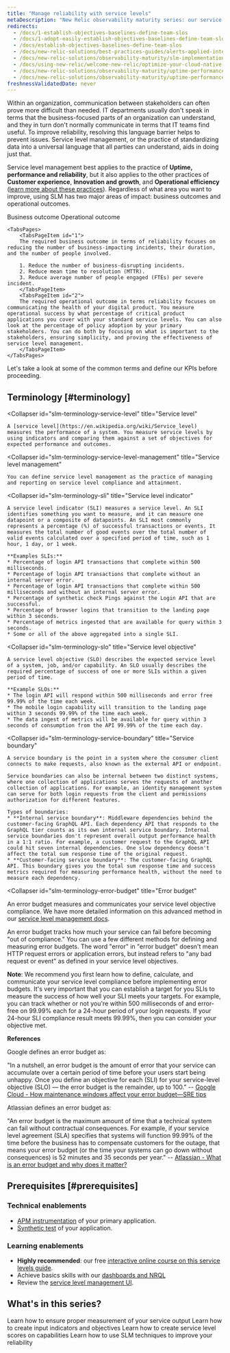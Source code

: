 ```yaml
---
title: "Manage reliability with service levels"
metaDescription: "New Relic observability maturity series: our service level management guide shows you how to easily measure and communicate the overall health, performance, and quality of your digital products and services to all stakeholders."
redirects:
  - /docs/1-establish-objectives-baselines-define-team-slos
  - /docs/1-adopt-easily-establish-objectives-baselines-define-team-slos
  - /docs/establish-objectives-baselines-define-team-slos
  - /docs/new-relic-solutions/best-practices-guides/alerts-applied-intelligence/service-level-management-tutorial/
  - /docs/new-relic-solutions/observability-maturity/slm-implementation-guide/
  - /docs/using-new-relic/welcome-new-relic/optimize-your-cloud-native-environment/establish-objectives-baselines-define-team-slos
  - /docs/new-relic-solutions/observability-maturity/uptime-performance-reliability/slm-implementation-guide
  - /docs/new-relic-solutions/observability-maturity/uptime-performance-reliability/optimize-slm-guide
freshnessValidatedDate: never
---
```












Within an organization, communication between stakeholders can often prove more difficult than needed. IT departments usually don't speak in terms that the business-focused parts of an organization can understand, and they in turn don't normally communicate in terms that IT teams find useful. To improve reliability, resolving this language barrier helps to prevent issues. Service level management, or the practice of standardizing data into a universal language that all parties can understand, aids in doing just that.

Service level management best applies to the practice of **Uptime, performance and reliability**, but it also applies to the other practices of **Customer experience**, **Innovation and growth**, and **Operational efficiency** ([learn more about these practices](/docs/new-relic-solutions/observability-maturity/introduction)). Regardless of what area you want to improve, using SLM has two major areas of impact: business outcomes and operational outcomes.

<Tabs stacked>
	<TabsBar>
        <TabsBarItem id="1">
            Business outcome
        </TabsBarItem>
        <TabsBarItem id="2">
            Operational outcome
        </TabsBarItem>
    </TabsBar>

    <TabsPages>
        <TabsPageItem id="1">
        The required business outcome in terms of reliability focuses on reducing the number of business-impacting incidents, their duration, and the number of people involved.

        1. Reduce the number of business-disrupting incidents.
        2. Reduce mean time to resolution (MTTR).
        3. Reduce average number of people engaged (FTEs) per severe incident.
        </TabsPageItem>
        <TabsPageItem id="2">
        The required operational outcome in terms reliability focuses on communicating the health of your digital product. You measure operational success by what percentage of critical product applications you cover with your standard service levels. You can also look at the percentage of policy adoption by your primary stakeholders. You can do both by focusing on what is important to the stakeholders, ensuring simplicity, and proving the effectiveness of service level management.
        </TabsPageItem>
    </TabsPages>
</Tabs>

Let's take a look at some of the common terms and define our KPIs before proceeding.

## Terminology [#terminology]

  <Collapser
    id="slm-terminology-service-level"
    title="Service level"
  >
    A [service level](https://en.wikipedia.org/wiki/Service_level) measures the performance of a system. You measure service levels by using indicators and comparing them against a set of objectives for expected performance and outcomes.
  </Collapser>

  <Collapser
    id="slm-terminology-service-level-management"
    title="Service level management"
  >
    You can define service level management as the practice of managing and reporting on service level compliance and attainment.
  </Collapser>

  <Collapser
    id="slm-terminology-sli"
    title="Service level indicator"
  >
    A service level indicator (SLI) measures a service level. An SLI identifies something you want to measure, and it can measure one datapoint or a composite of datapoints. An SLI most commonly represents a percentage (%) of successful transactions or events. It measures the total number of good events over the total number of valid events calculated over a specified period of time, such as 1 hour, 1 day, or 1 week.

    **Examples SLIs:**
    * Percentage of login API transactions that complete within 500 milliseconds.
    * Percentage of login API transactions that complete without an internal server error.
    * Percentage of login API transactions that complete within 500 milliseconds and without an internal server error.
    * Percentage of synthetic check Pings against the Login API that are successful.
    * Percentage of browser logins that transition to the landing page within 3 seconds.
    * Percentage of metrics ingested that are available for query within 3 seconds.
    * Some or all of the above aggregated into a single SLI.
  </Collapser>

  <Collapser
    id="slm-terminology-slo"
    title="Service level objective"
  >
    A service level objective (SLO) describes the expected service level of a system, job, and/or capability. An SLO usually describes the required percentage of success of one or more SLIs within a given period of time.

    **Example SLOs:**
    * The login API will respond within 500 milliseconds and error free 99.99% of the time each week.
    * The mobile login capability will transition to the landing page within 3 seconds 99.99% of the time each week.
    * The data ingest of metrics will be available for query within 3 seconds of consumption from the API 99.99% of the time each day.
  </Collapser>

  <Collapser
    id="slm-terminology-service-boundary"
    title="Service boundary"
  >
    A service boundary is the point in a system where the consumer client connects to make requests, also known as the external API or endpoint.

    Service boundaries can also be internal between two distinct systems, where one collection of applications serves the requests of another collection of applications. For example, an identity management system can serve for both login requests from the client and permissions authorization for different features.

    Types of boundaries:
    * **Internal service boundary**: Middleware dependencies behind the customer-facing GraphQL API. Each dependency API that responds to the GraphQL tier counts as its own internal service boundary. Internal service boundaries don't represent overall output performance health in a 1:1 ratio. For example, a customer request to the GraphQL API could hit seven internal dependencies. One slow dependency doesn't affect the total sum response time of the original request.
    * **Customer-facing service boundary**: The customer-facing GraphQL API. This boundary gives you the total sum response time and success metrics required for measuring performance health, without the need to measure each dependency.
  </Collapser>

  <Collapser
    id="slm-terminology-error-budget"
    title="Error budget"
  >
An error budget measures and communicates your service level objective compliance. We have more detailed information on this advanced method in our [service level management docs](/docs/service-level-management/intro-slm).

An error budget tracks how much your service can fail before becoming "out of compliance." You can use a few different methods for defining and measuring error budgets. The word "error" in "error budget" doesn't mean HTTP request errors or application errors, but instead refers to "any bad request or event" as defined in your service level objectives.

**Note**: We recommend you first learn how to define, calculate, and communicate your service level compliance before implementing error budgets. It's very important that you can establish a target for you SLIs to measure the success of how well your SLI meets your targets. For example, you can track whether or not you're within 500 milliseconds of and error-free on 99.99% each for a 24-hour period of your login requests. If your 24-hour SLI compliance result meets 99.99%, then you can consider your objective met.

**References**

Google defines an error budget as:

"In a nutshell, an error budget is the amount of error that your service can accumulate over a certain period of time before your users start being unhappy. Once you define an objective for each (SLI) for your service-level objective (SLO) — the error budget is the remainder, up to 100." -- [Google Cloud - How maintenance windows affect your error budget—SRE tips](https://cloud.google.com/blog/products/management-tools/sre-error-budgets-and-maintenance-windows)

Atlassian defines an error budget as:

"An error budget is the maximum amount of time that a technical system can fail without contractual consequences. For example, if your service level agreement (SLA) specifies that systems will function 99.99% of the time before the business has to compensate customers for the outage, that means your error budget (or the time your systems can go down without consequences) is 52 minutes and 35 seconds per year." -- [Atlassian - What is an error budget and why does it matter?](https://www.atlassian.com/incident-management/kpis/error-budget)
  </Collapser>

## Prerequisites [#prerequisites]

### Technical enablements

* [APM instrumentation](/docs/apm/new-relic-apm/getting-started/introduction-apm) of your primary application.
* [Synthetic test](/docs/synthetics/synthetic-monitoring/getting-started/get-started-synthetic-monitoring) of your application.

### Learning enablements

* **Highly recommended**: our free [interactive online course on this service levels guide](https://learn.newrelic.com/self-paced-service-level-management-in-new-relic/1233749/scorm/3p40vqhz6d4f8).
* Achieve basics skills with our [dashboards and NRQL](https://learn.newrelic.com/webinar-getting-started-with-dashboards-nrql)
* Review the [service level management UI](/docs/service-level-management/intro-slm).

## What's in this series?

<DocTiles>
  <DocTile title='Establish an output performance SLI' path="/docs/tutorial-service-level-mgmt/establish-output-sli/"> Learn how to ensure proper measurement of your service output</DocTile>
  <DocTile title='Establish an input performance SLI' path="/docs/tutorial-service-level-mgmt/establish-input-sli/"> Learn how to create input indicators and objectives</DocTile>
  <DocTile title='Establish capability SLIs' path="/docs/tutorial-service-level-mgmt/establish-capability-sli/"> Learn how to create service level scores on capabilities</DocTile>
  <DocTile title='Improve with service level management' path="/docs/tutorial-service-level-mgmt/improve-with-slm/"> Learn how to use SLM techniques to improve your reliability</DocTile>  
</DocTiles>
